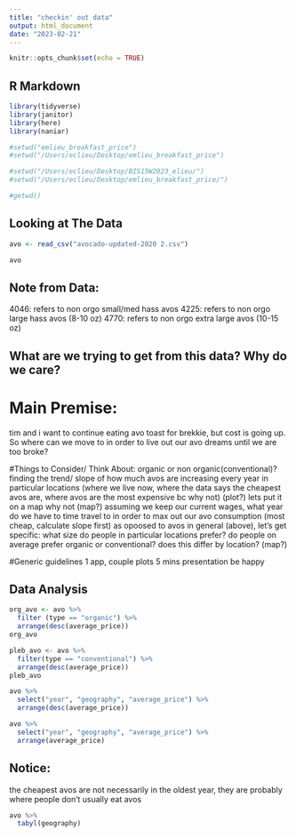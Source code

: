 ```yaml
---
title: "checkin' out data"
output: html_document
date: "2023-02-21"
---
```


```r
knitr::opts_chunk$set(echo = TRUE)
```

## R Markdown

```r
library(tidyverse)
library(janitor)
library(here)
library(naniar)
```


```r
#setwd("emlieu_breakfast_price")
#setwd("/Users/eclieu/Desktop/emlieu_breakfast_price")

#setwd("/Users/eclieu/Desktop/BIS15W2023_elieu/")
#setwd("/Users/eclieu/Desktop/emlieu_breakfast_price/")
```
```r
#getwd()
```


## Looking at The Data
```r
avo <- read_csv("avocado-updated-2020 2.csv")
```

```r
avo
```
## Note from Data: 
4046: refers to non orgo small/med hass avos
4225: refers to non orgo large hass avos (8-10 oz)
4770: refers to non orgo extra large avos (10-15 oz)

## What are we trying to get from this data? Why do we care?
# Main Premise: 
tim and i want to continue eating avo toast for brekkie, but cost is going up. So where can we move to in order to live out our avo dreams until we are too broke?

#Things to Consider/ Think About:
organic or non organic(conventional)?
finding the trend/ slope of how much avos are increasing every year in particular locations (where we live now, where the data says the cheapest avos are, where avos are the most expensive bc why not) (plot?)
lets put it on a map why not (map?)
assuming we keep our current wages, what year do we have to time travel to in order to max out our avo consumption (most cheap, calculate slope first)
as opoosed to avos in general (above), let's get specific:
what size do people in particular locations prefer?
do people on average prefer organic or conventional? does this differ by location? (map?)


#Generic guidelines
1 app, couple plots
5 mins presentation
be happy

## Data Analysis 
```r
org_avo <- avo %>% 
  filter (type == "organic") %>% 
  arrange(desc(average_price))
org_avo
```
```r
pleb_avo <- avo %>% 
  filter(type == "conventional") %>% 
  arrange(desc(average_price))
pleb_avo
```
```r
avo %>% 
  select("year", "geography", "average_price") %>% 
  arrange(desc(average_price))
```
```r
avo %>% 
  select("year", "geography", "average_price") %>% 
  arrange(average_price)
```

## Notice: 
the cheapest avos are not necessarily in the oldest year, they are probably where people don't usually eat avos 

```r
avo %>% 
  tabyl(geography)
```


